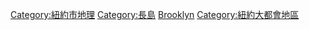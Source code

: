 {{Commonscat|Brooklyn, New York City}}
{{cat more|布鲁克林区}}
[[Category:紐約市地理|Category:紐約市地理]]
[[Category:長島|Category:長島]]
[[Category:紐約市行政區|Brooklyn]]
[[Category:紐約大都會地區|Category:紐約大都會地區]]